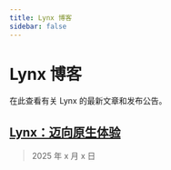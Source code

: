 ```yaml
---
title: Lynx 博客
sidebar: false
---
```


# Lynx 博客

在此查看有关 Lynx 的最新文章和发布公告。

## [Lynx：迈向原生体验](/blog/lynx-unlock-native-for-more)

> 2025 年 x 月 x 日
